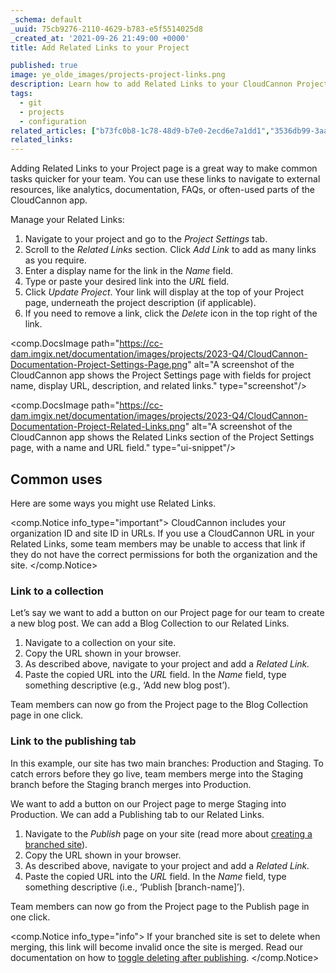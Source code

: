 ```yaml
---
_schema: default
_uuid: 75cb9276-2110-4629-b783-e5f5514025d8
_created_at: '2021-09-26 21:49:00 +0000'
title: Add Related Links to your Project

published: true
image: ye_olde_images/projects-project-links.png
description: Learn how to add Related Links to your CloudCannon Project page.
tags:
  - git
  - projects
  - configuration
related_articles: ["b73fc0b8-1c78-48d9-b7e0-2ecd6e7a1dd1","3536db99-3aa9-4978-bada-6bc16aaf8e87"]
related_links:
---
```

Adding Related Links to your Project page is a great way to make common tasks quicker for your team. You can use these links to navigate to external resources, like analytics, documentation, FAQs, or often-used parts of the CloudCannon app.

Manage your Related Links:

1. Navigate to your project and go to the *Project Settings* tab.
2. Scroll to the *Related Links* section. Click *Add Link* to add as many links as you require.
3. Enter a display name for the link in the *Name* field.
4. Type or paste your desired link into the *URL* field.
5. Click *Update Project*. Your link will display at the top of your Project page, underneath the project description (if applicable).
6. If you need to remove a link, click the *Delete* icon in the top right of the link.

<comp.DocsImage path="https://cc-dam.imgix.net/documentation/images/projects/2023-Q4/CloudCannon-Documentation-Project-Settings-Page.png" alt="A screenshot of the CloudCannon app shows the Project Settings page with fields for project name, display URL, description, and related links." type="screenshot"/>

<comp.DocsImage path="https://cc-dam.imgix.net/documentation/images/projects/2023-Q4/CloudCannon-Documentation-Project-Related-Links.png" alt="A screenshot of the CloudCannon app shows the Related Links section of the Project Settings page, with a name and URL field." type="ui-snippet"/>

## Common uses

Here are some ways you might use Related Links.

<comp.Notice info_type="important">
  CloudCannon includes your organization ID and site ID in URLs. If you use a CloudCannon URL in your Related Links, some team members may be unable to access that link if they do not have the correct permissions for both the organization and the site.
</comp.Notice>

### Link to a collection

Let’s say we want to add a button on our Project page for our team to create a new blog post. We can add a Blog Collection to our Related Links.

1. Navigate to a collection on your site.
2. Copy the URL shown in your browser.
3. As described above, navigate to your project and add a *Related Link.*
4. Paste the copied URL into the *URL* field. In the *Name* field, type something descriptive (e.g., ‘Add new blog post’).

Team members can now go from the Project page to the Blog Collection page in one click.

### Link to the publishing tab

In this example, our site has two main branches: Production and Staging. To catch errors before they go live, team members merge into the Staging branch before the Staging branch merges into Production.

We want to add a button on our Project page to merge Staging into Production. We can add a Publishing tab to our Related Links.

1. Navigate to the *Publish* page on your site (read more about [creating a branched site](/documentation/articles/create-a-project/)).
2. Copy the URL shown in your browser.
3. As described above, navigate to your project and add a *Related Link.*
4. Paste the copied URL into the *URL* field. In the *Name* field, type something descriptive (i.e., ‘Publish \[branch-name\]’).

Team members can now go from the Project page to the Publish page in one click.

<comp.Notice info_type="info">
  If your branched site is set to delete when merging, this link will become invalid once the site is merged. Read our documentation on how to <a rel="noopener noreferrer" href="https://cloudcannon.com/documentation/articles/connect-a-publish-branch/#delete-after-publish">toggle deleting after publishing</a>.
</comp.Notice>
